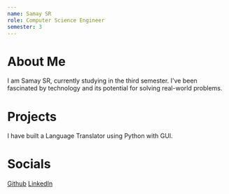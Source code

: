 ```yaml
---
name: Samay SR
role: Computer Science Engineer
semester: 3
---
```


# About Me

I am Samay SR, currently studying in the third semester. I've been fascinated by technology and its potential for solving real-world problems.

# Projects

I have built a Language Translator using Python with GUI.

# Socials

[Github](https://github.com/Samay912)
[LinkedIn](https://www.linkedin.com/in/samay-sr/)